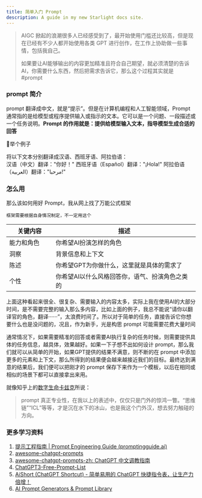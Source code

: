 ```yaml
---
title: 简单入门 Prompt
description: A guide in my new Starlight docs site.
---
```


>AIGC 掀起的浪潮很多人已经感受到了，最开始使用门槛还比较高，但是现在已经有不少人都开始使用各类 GPT 进行创作，在工作上协助做一些事情，包括我自己。
>
>如果要让AI能够输出的内容更加精准且符合自己期望，就必须清楚的告诉AI，你需要什么东西，然后把需求告诉它，那么这个过程其实就是 #prompt

### prompt 简介
prompt 翻译成中文，就是“提示”。但是在计算机编程和人工智能领域，Prompt 通常指的是给模型或程序提供输入或指示的文本。它可以是一个问题、一段描述或一个任务说明。**Prompt 的作用就是：提供给模型输入文本，指导模型生成合适的回答**

🌰举个例子

<Aside title="输入 Prompt">
  将以下文本分别翻译成汉语、西班牙语、阿拉伯语：
</Aside>
<Aside title="GPT 输出">
汉语（中文）翻译："你好！"  
西班牙语（Español）翻译："¡Hola!"  
阿拉伯语（العربية）翻译："مرحبا!"
</Aside>

### 怎么用
那么该如何用好 Prompt，我从网上找了万能公式框架

	框架需要根据自身情况制定，不一定用这个

| 关键内容<img width="200"/> | 描述<img width="900"/> |
| ---------- | ---------------------------------------------- |
| 能力和角色 | 你希望AI扮演怎样的角色                         |
| 洞察       | 背景信息和上下文                               |
| 陈述       | 你希望GPT为你做什么，这里就是具体的需求了      |
| 个性       | 你希望AI以什么风格回答你，语气、扮演角色之类的 |

上面这种看起来很全、很复杂、需要输入的内容太多，实际上我在使用AI的大部分时间，是不需要完整的输入那么多内容，比如上面的例子，我总不能说“请你以翻译官的角色，翻译······”，太浪费时间了。所以对于简单的任务，直接告诉它你想要什么也是没问题的，况且，作为新手，光是构思 prompt 可能需要花费大量时间

通常情况下，如果需要精准的回答或者需要AI执行复杂的任务时候，则需要提供具体的任务信息，越具体，效果越好。如果一下子想不出如何设计 prompt，那么我们就可以从简单的开始，如果GPT提供的结果不满意，则不断的在 prompt 中添加更多的元素和上下文，那么所得到的结果便会越来越接近我们的目标。最终达到满意的结果后，我们便可以把刚才的 prompt 保存下来作为一个模板，以后在相同或相似的场景下都可以直接拿出来用。


就像知乎上的[数字生命卡兹克](https://www.zhihu.com/people/zhang-ren-jie-77)所说：
>prompt 真正专业性，在我以上的表述中，仅仅只是门外的惊鸿一瞥。“思维链”“ICL”等等，才是沉在水下的冰山，也是我这个门外汉，想去努力触碰的方向。  

### 更多学习资料
1. [提示工程指南 | Prompt Engineering Guide (promptingguide.ai)](https://www.promptingguide.ai/zh)
2. [awesome-chatgpt-prompts](https://github.com/f/awesome-chatgpt-prompts)
3. [awesome-chatgpt-prompts-zh: ChatGPT 中文调教指南](https://github.com/PlexPt/awesome-chatgpt-prompts-zh)
4. [ChatGPT3-Free-Prompt-List](https://github.com/mattnigh/ChatGPT3-Free-Prompt-List)
5. [AiShort (ChatGPT Shortcut) - 简单易用的 ChatGPT 快捷指令表，让生产力倍增！](https://www.aishort.top/)
6. [AI Prompt Generators & Prompt Library](https://hero.page/ai-prompts)